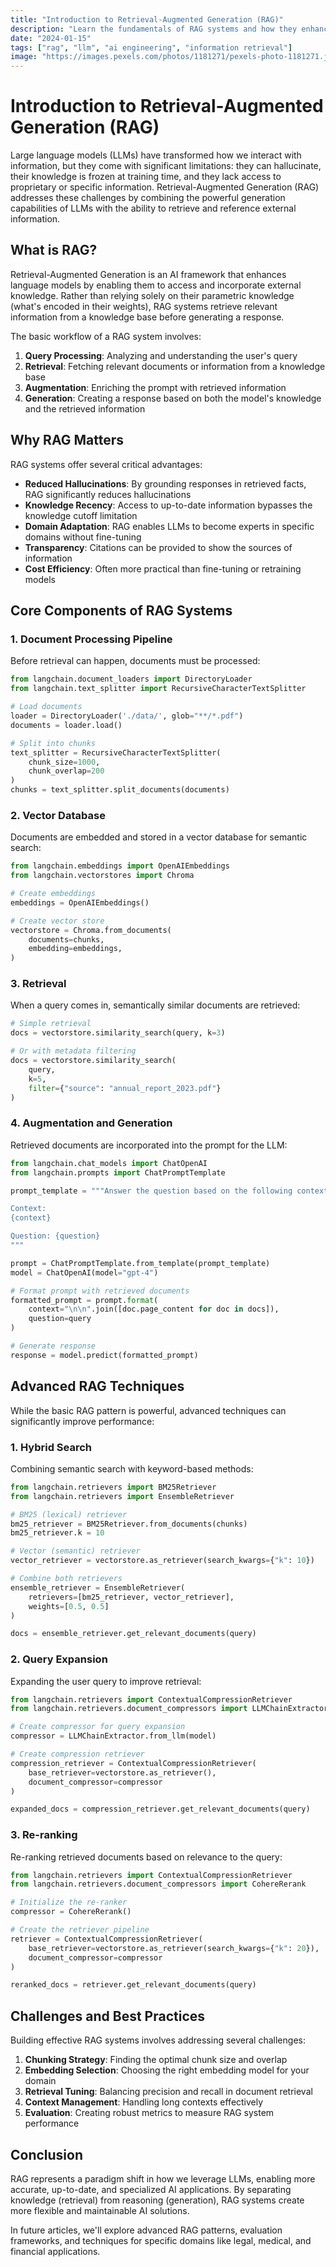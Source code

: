 ```yaml
---
title: "Introduction to Retrieval-Augmented Generation (RAG)"
description: "Learn the fundamentals of RAG systems and how they enhance LLM performance by providing factual, up-to-date information."
date: "2024-01-15"
tags: ["rag", "llm", "ai engineering", "information retrieval"]
image: "https://images.pexels.com/photos/1181271/pexels-photo-1181271.jpeg?auto=compress&cs=tinysrgb&w=1260&h=750&dpr=1"
---
```


# Introduction to Retrieval-Augmented Generation (RAG)

Large language models (LLMs) have transformed how we interact with information, but they come with significant limitations: they can hallucinate, their knowledge is frozen at training time, and they lack access to proprietary or specific information. Retrieval-Augmented Generation (RAG) addresses these challenges by combining the powerful generation capabilities of LLMs with the ability to retrieve and reference external information.

## What is RAG?

Retrieval-Augmented Generation is an AI framework that enhances language models by enabling them to access and incorporate external knowledge. Rather than relying solely on their parametric knowledge (what's encoded in their weights), RAG systems retrieve relevant information from a knowledge base before generating a response.

The basic workflow of a RAG system involves:

1. **Query Processing**: Analyzing and understanding the user's query
2. **Retrieval**: Fetching relevant documents or information from a knowledge base
3. **Augmentation**: Enriching the prompt with retrieved information
4. **Generation**: Creating a response based on both the model's knowledge and the retrieved information

## Why RAG Matters

RAG systems offer several critical advantages:

- **Reduced Hallucinations**: By grounding responses in retrieved facts, RAG significantly reduces hallucinations
- **Knowledge Recency**: Access to up-to-date information bypasses the knowledge cutoff limitation
- **Domain Adaptation**: RAG enables LLMs to become experts in specific domains without fine-tuning
- **Transparency**: Citations can be provided to show the sources of information
- **Cost Efficiency**: Often more practical than fine-tuning or retraining models

## Core Components of RAG Systems

### 1. Document Processing Pipeline

Before retrieval can happen, documents must be processed:

```python
from langchain.document_loaders import DirectoryLoader
from langchain.text_splitter import RecursiveCharacterTextSplitter

# Load documents
loader = DirectoryLoader('./data/', glob="**/*.pdf")
documents = loader.load()

# Split into chunks
text_splitter = RecursiveCharacterTextSplitter(
    chunk_size=1000,
    chunk_overlap=200
)
chunks = text_splitter.split_documents(documents)
```

### 2. Vector Database

Documents are embedded and stored in a vector database for semantic search:

```python
from langchain.embeddings import OpenAIEmbeddings
from langchain.vectorstores import Chroma

# Create embeddings
embeddings = OpenAIEmbeddings()

# Create vector store
vectorstore = Chroma.from_documents(
    documents=chunks,
    embedding=embeddings,
)
```

### 3. Retrieval

When a query comes in, semantically similar documents are retrieved:

```python
# Simple retrieval
docs = vectorstore.similarity_search(query, k=3)

# Or with metadata filtering
docs = vectorstore.similarity_search(
    query,
    k=5,
    filter={"source": "annual_report_2023.pdf"}
)
```

### 4. Augmentation and Generation

Retrieved documents are incorporated into the prompt for the LLM:

```python
from langchain.chat_models import ChatOpenAI
from langchain.prompts import ChatPromptTemplate

prompt_template = """Answer the question based on the following context:

Context:
{context}

Question: {question}
"""

prompt = ChatPromptTemplate.from_template(prompt_template)
model = ChatOpenAI(model="gpt-4")

# Format prompt with retrieved documents
formatted_prompt = prompt.format(
    context="\n\n".join([doc.page_content for doc in docs]),
    question=query
)

# Generate response
response = model.predict(formatted_prompt)
```

## Advanced RAG Techniques

While the basic RAG pattern is powerful, advanced techniques can significantly improve performance:

### 1. Hybrid Search

Combining semantic search with keyword-based methods:

```python
from langchain.retrievers import BM25Retriever
from langchain.retrievers import EnsembleRetriever

# BM25 (lexical) retriever
bm25_retriever = BM25Retriever.from_documents(chunks)
bm25_retriever.k = 10

# Vector (semantic) retriever
vector_retriever = vectorstore.as_retriever(search_kwargs={"k": 10})

# Combine both retrievers
ensemble_retriever = EnsembleRetriever(
    retrievers=[bm25_retriever, vector_retriever],
    weights=[0.5, 0.5]
)

docs = ensemble_retriever.get_relevant_documents(query)
```

### 2. Query Expansion

Expanding the user query to improve retrieval:

```python
from langchain.retrievers import ContextualCompressionRetriever
from langchain.retrievers.document_compressors import LLMChainExtractor

# Create compressor for query expansion
compressor = LLMChainExtractor.from_llm(model)

# Create compression retriever
compression_retriever = ContextualCompressionRetriever(
    base_retriever=vectorstore.as_retriever(),
    document_compressor=compressor
)

expanded_docs = compression_retriever.get_relevant_documents(query)
```

### 3. Re-ranking

Re-ranking retrieved documents based on relevance to the query:

```python
from langchain.retrievers import ContextualCompressionRetriever
from langchain.retrievers.document_compressors import CohereRerank

# Initialize the re-ranker
compressor = CohereRerank()

# Create the retriever pipeline
retriever = ContextualCompressionRetriever(
    base_retriever=vectorstore.as_retriever(search_kwargs={"k": 20}),
    document_compressor=compressor
)

reranked_docs = retriever.get_relevant_documents(query)
```

## Challenges and Best Practices

Building effective RAG systems involves addressing several challenges:

1. **Chunking Strategy**: Finding the optimal chunk size and overlap
2. **Embedding Selection**: Choosing the right embedding model for your domain
3. **Retrieval Tuning**: Balancing precision and recall in document retrieval
4. **Context Management**: Handling long contexts effectively
5. **Evaluation**: Creating robust metrics to measure RAG system performance

## Conclusion

RAG represents a paradigm shift in how we leverage LLMs, enabling more accurate, up-to-date, and specialized AI applications. By separating knowledge (retrieval) from reasoning (generation), RAG systems create more flexible and maintainable AI solutions.

In future articles, we'll explore advanced RAG patterns, evaluation frameworks, and techniques for specific domains like legal, medical, and financial applications.